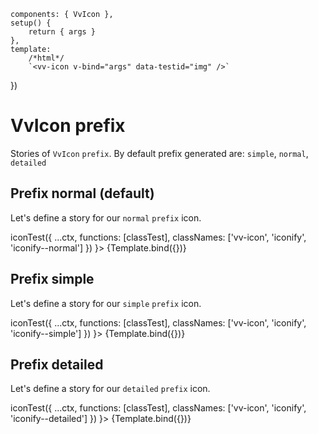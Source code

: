 
<Meta title="Components/Icon/Props" component={VvIcon} />

	components: { VvIcon },
	setup() {
		return { args }
	},
	template:
		/*html*/
		`<vv-icon v-bind="args" data-testid="img" />`
})

# VvIcon prefix

Stories of `VvIcon` `prefix`.
By default prefix generated are: `simple`, `normal`, `detailed`

## Prefix normal (default)

Let's define a story for our `normal` `prefix` icon.

<Canvas>
	<Story
		name="prefix"
		args={{
			name: 'add',
			prefix: 'normal'
		}}
		argTypes={{
			prefix: {
				control: {
					type: 'select',
					options: ['simple', 'normal', 'detailed']
				}
			}
		}}
		play={(ctx) =>
			iconTest({
				...ctx,
				functions: [classTest],
				classNames: ['vv-icon', 'iconify', 'iconify--normal']
			})
		}>
		{Template.bind({})}
	</Story>
</Canvas>

## Prefix simple

Let's define a story for our `simple` `prefix` icon.

<Canvas>
	<Story
		name="simple"
		args={{
			name: 'file-required',
			prefix: 'simple'
		}}
		play={(ctx) =>
			iconTest({
				...ctx,
				functions: [classTest],
				classNames: ['vv-icon', 'iconify', 'iconify--simple']
			})
		}>
		{Template.bind({})}
	</Story>
</Canvas>

## Prefix detailed

Let's define a story for our `detailed` `prefix` icon.

<Canvas>
	<Story
		name="detailed"
		args={{
			name: 'calendar',
			prefix: 'detailed'
		}}
		play={(ctx) =>
			iconTest({
				...ctx,
				functions: [classTest],
				classNames: ['vv-icon', 'iconify', 'iconify--detailed']
			})
		}>
		{Template.bind({})}
	</Story>
</Canvas>
